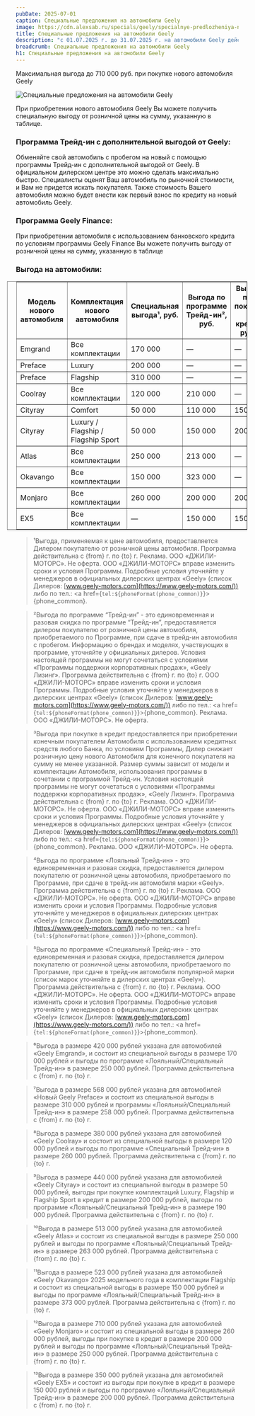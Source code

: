 ```yaml
---
pubDate: 2025-07-01
caption: Специальные предложения на автомобили Geely
image: https://cdn.alexsab.ru/specials/geely/specialnye-predlozheniya-na-avtomobili-geely/thumb.webp
title: Специальные предложения на автомобили Geely
description: "с 01.07.2025 г. до 31.07.2025 г. на автомобили Geely действует выгода до 710 000 ₽."
breadcrumb: Специальные предложения на автомобили Geely
h1: Специальные предложения на автомобили Geely
---
```




Максимальная выгода до 710 000 руб. при покупке нового автомобиля Geely

<picture>
	<source media="(min-width: 942px)" srcset="https://cdn.alexsab.ru/specials/geely/specialnye-predlozheniya-na-avtomobili-geely/banner_1417x798.webp" />
	<source media="(min-width: 320px)" srcset="https://cdn.alexsab.ru/specials/geely/specialnye-predlozheniya-na-avtomobili-geely/banner_900x507.webp" />
	<img src="https://cdn.alexsab.ru/specials/geely/specialnye-predlozheniya-na-avtomobili-geely/banner_900x507.webp" class="w-full mb-10" alt="Специальные предложения на автомобили Geely" />
</picture>

При приобретении нового автомобиля Geely Вы можете получить специальную выгоду от розничной цены на сумму, указанную в таблице.

### <b>Программа Трейд-ин с дополнительной выгодой от Geely:</b>

Обменяйте свой автомобиль с пробегом на новый с помощью программы Трейд-ин с дополнительной выгодой от Geely. В официальном дилерском центре это можно сделать максимально быстро. Специалисты оценят Ваш автомобиль по рыночной стоимости, и Вам не придется искать покупателя. Также стоимость Вашего автомобиля можно будет внести как первый взнос по кредиту на новый автомобиль Geely.

### <b>Программа Geely Finance:</b>

При приобретении автомобиля с использованием банковского кредита по условиям программы Geely Finance Вы можете получить выгоду от розничной цены на сумму, указанную в таблице

### <b>Выгода на автомобили:</b>

<div class="overflow-auto min-w-full mb-14" style="margin-right: -1.25rem;margin-left: -1.25rem;">
	<table border="1" class="inline-block min-w-full w-auto" style="padding-right: 1.25rem;padding-left: 1.25rem;width: auto;">
		<thead>
			<tr>
				<th>Модель нового автомобиля</th>
				<th>Комплектация нового автомобиля</th>
				<th>Специальная выгода¹, руб.</th>
				<th>Выгода по программе Трейд-ин², руб.</th>
				<th>Выгода при покупке в кредит, руб.³</th>
				<th>Выгода по программе Лояльный⁴ / Специальный⁵ Трейд-ин, руб.</th>
				<th>Максимальная выгода до, руб.</th>
			</tr>
		</thead>
		<tbody class="main-text ">
			<tr>
				<td>Emgrand</td>
				<td>Все комплектации</td>
				<td>170 000</td>
				<td>—</td>
				<td>—</td>
				<td>250 000</td>
				<td>420 000⁶</td>
			</tr>
			<tr>
				<td>Preface</td>
				<td>Luxury</td>
				<td>200 000</td>
				<td>—</td>
				<td>—</td>
				<td>258 000</td>
				<td>458 000</td>
			</tr>
			<tr>
				<td>Preface</td>
				<td>Flagship</td>
				<td>310 000</td>
				<td>—</td>
				<td>—</td>
				<td>258 000</td>
				<td>568 000⁷</td>
			</tr>
			<tr>
				<td>Coolray</td>
				<td>Все комплектации</td>
				<td>120 000</td>
				<td>210 000</td>
				<td>—</td>
				<td>260 000</td>
				<td>380 000⁸</td>
			</tr>
			<tr>
				<td>Cityray</td>
				<td>Comfort</td>
				<td>50 000</td>
				<td>110 000</td>
				<td>150 000</td>
				<td>150 000</td>
				<td>350 000</td>
			</tr>
			<tr>
				<td>Cityray</td>
				<td>Luxury / Flagship / Flagship Sport</td>
				<td>50 000</td>
				<td>150 000</td>
				<td>200 000</td>
				<td>190 000</td>
				<td>440 000⁹</td>
			</tr>
			<tr>
				<td>Atlas</td>
				<td>Все комплектации</td>
				<td>250 000</td>
				<td>213 000</td>
				<td>—</td>
				<td>263 000</td>
				<td>513 000¹⁰</td>
			</tr>
			<tr>
				<td>Okavango</td>
				<td>Все комплектации</td>
				<td>150 000</td>
				<td>323 000</td>
				<td>—</td>
				<td>373 000</td>
				<td>523 000¹¹</td>
			</tr>
			<tr>
				<td>Monjaro</td>
				<td>Все комплектации</td>
				<td>260 000</td>
				<td>200 000</td>
				<td>200 000</td>
				<td>250 000</td>
				<td>710 000¹²</td>
			</tr>
			<tr>
				<td>EX5</td>
				<td>Все комплектации</td>
				<td>—</td>
				<td>150 000</td>
				<td>150 000</td>
				<td>200 000</td>
				<td>350 000¹³</td>
			</tr>
		</tbody>
	</table>
</div>

<SpecialSalonsInfo dataFormName="Узнать подробнее. Специальные предложения на автомобили Geely" />

> ¹Выгода, применяемая к цене автомобиля, предоставляется Дилером покупателю от розничной цены автомобиля. Программа действительна с {from} г. по {to} г. Реклама. ООО «ДЖИЛИ-МОТОРС». Не оферта. ООО «ДЖИЛИ-МОТОРС» вправе изменить сроки и условия Программы. Подробные условия уточняйте у менеджеров в официальных дилерских центрах «Geely» (список Дилеров:  [www.geely-motors.com](https://www.geely-motors.com/)) либо по тел.: <a href={`tel:${phoneFormat(phone_common)}`}>{phone_common}</a>.

> ²Выгода по программе “Трейд-ин” - это единовременная и разовая скидка по программе “Трейд-ин”, предоставляется дилером покупателю от розничной цены автомобиля, приобретаемого по Программе, при сдаче в трейд-ин автомобиля с пробегом. Информацию о брендах и моделях, участвующих в программе, уточняйте у официальных дилеров. Условия настоящей программы не могут сочетаться с условиями «Программы поддержки корпоративных продаж», «Geely Лизинг». Программа действительна с {from} г. по {to} г. ООО «ДЖИЛИ-МОТОРС» вправе изменить сроки и условия Программы. Подробные условия уточняйте у менеджеров в дилерских центрах «Geely» (список Дилеров:  [www.geely-motors.com](https://www.geely-motors.com/)) либо по тел.: <a href={`tel:${phoneFormat(phone_common)}`}>{phone_common}</a>. Реклама. ООО «ДЖИЛИ-МОТОРС». Не оферта.

> ³Выгода при покупке в кредит предоставляется при приобретении конечным покупателем Автомобиля с использованием кредитных средств любого Банка, по условиям Программы, Дилер снижает розничную цену нового Автомобиля для конечного покупателя на сумму не менее указанной. Размер суммы зависит от модели и комплектации Автомобиля, использования программы в сочетании с программой Трейд-ин. Условия настоящей программы не могут сочетаться с условиями «Программы поддержки корпоративных продаж», «Geely Лизинг». Программа действительна с {from} г. по {to} г. Реклама. ООО «ДЖИЛИ-МОТОРС». Не оферта. ООО «ДЖИЛИ-МОТОРС» вправе изменить сроки и условия Программы. Подробные условия уточняйте у менеджеров в официальных дилерских центрах «Geely» (список Дилеров:  [www.geely-motors.com](https://www.geely-motors.com/)) либо по тел.: <a href={`tel:${phoneFormat(phone_common)}`}>{phone_common}</a>. Реклама. ООО «ДЖИЛИ-МОТОРС». Не оферта.

> ⁴Выгода по программе «Лояльный Трейд-ин» - это единовременная и разовая скидка, предоставляется дилером покупателю от розничной цены автомобиля, приобретаемого по Программе, при сдаче в трейд-ин автомобиля марки «Geely». Программа действительна с {from} г. по {to} г. Реклама. ООО «ДЖИЛИ-МОТОРС». Не оферта. ООО «ДЖИЛИ-МОТОРС» вправе изменить сроки и условия Программы. Подробные условия уточняйте у менеджеров в официальных дилерских центрах «Geely» (список Дилеров:  [www.geely-motors.com](https://www.geely-motors.com/)) либо по тел.: <a href={`tel:${phoneFormat(phone_common)}`}>{phone_common}</a>.

> ⁵Выгода по программе «Специальный Трейд-ин» - это единовременная и разовая скидка, предоставляется дилером покупателю от розничной цены автомобиля, приобретаемого по Программе, при сдаче в трейд-ин автомобиля популярной марки (список марок уточняйте в дилерских центрах «Geely»). Программа действительна с {from} г. по {to} г. Реклама. ООО «ДЖИЛИ-МОТОРС». Не оферта. ООО «ДЖИЛИ-МОТОРС» вправе изменить сроки и условия Программы. Подробные условия уточняйте у менеджеров в официальных дилерских центрах «Geely» (список Дилеров:  [www.geely-motors.com](https://www.geely-motors.com/)) либо по тел.: <a href={`tel:${phoneFormat(phone_common)}`}>{phone_common}</a>.

> ⁶Выгода в размере 420 000 рублей указана для автомобилей «Geely Emgrand», и состоит из специальной выгоды в размере 170 000 рублей и выгоды по программе «Лояльный/Специальный Трейд-ин» в размере 250 000 рублей. Программа действительна с {from} г. по {to} г.

> ⁷Выгода в размере 568 000 рублей указана для автомобилей «Новый Geely Preface» и состоит из специальной выгоды в размере 310 000 рублей и программы «Лояльный/Специальный Трейд-ин» в размере 258 000 рублей. Программа действительна с {from} г. по {to} г.

> ⁸Выгода в размере 380 000 рублей указана для автомобилей «Geely Coolray» и состоит из специальной выгоды в размере 120 000 рублей и выгоды по программе «Специальный Трейд-ин» в размере 260 000 рублей. Программа действительна с {from} г. по {to} г.

> ⁹Выгода в размере 440 000 рублей указана для автомобилей «Geely Cityray» и состоит из специальной выгоды в размере 50 000 рублей, выгоды при покупке комплектаций Luxury, Flagship и Flagship Sport в кредит в размере 200 000 рублей, выгоды по программе «Лояльный/Специальный Трейд-ин» в размере 190 000 рублей. Программа действительна с {from} г. по {to} г.

> ¹⁰Выгода в размере 513 000 рублей указана для автомобилей «Geely Atlas» и состоит из специальной выгоды в размере 250 000 рублей и выгоды по программе «Лояльный/Специальный Трейд-ин» в размере 263 000 рублей. Программа действительна с {from} г. по {to} г.

> ¹¹Выгода в размере 523 000 рублей указана для автомобилей «Geely Okavango» 2025 модельного года в комплектации Flagship и состоит из специальной выгоды в размере 150 000 рублей и выгоды по программе «Лояльный/Специальный Трейд-ин» в размере 373 000 рублей. Программа действительна с {from} г. по {to} г.

> ¹²Выгода в размере 710 000 рублей указана для автомобилей «Geely Monjaro» и состоит из специальной выгоды в размере 260 000 рублей, выгоды при покупке в кредит в размере 200 000 рублей и выгоды по программе «Лояльный/Специальный Трейд-ин» в размере 250 000 рублей. Программа действительна с {from} г. по {to} г.

> ¹³Выгода в размере 350 000 рублей указана для автомобилей «Geely EX5» и состоит из выгоды при покупке в кредит в размере 150 000 рублей и выгоды по программе «Лояльный/Специальный Трейд-ин» в размере 200 000 рублей. Программа действительна с {from} г. по {to} г.